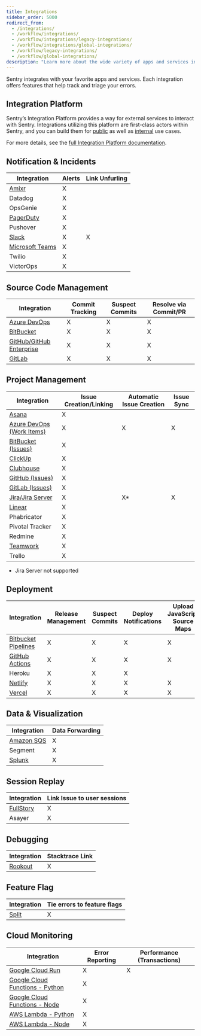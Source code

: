 ```yaml
---
title: Integrations
sidebar_order: 5000
redirect_from:
  - /integrations/
  - /workflow/integrations/
  - /workflow/integrations/legacy-integrations/
  - /workflow/integrations/global-integrations/
  - /workflow/legacy-integrations/
  - /workflow/global-integrations/
description: "Learn more about the wide variety of apps and services integrated with Sentry."
---
```


Sentry integrates with your favorite apps and services. Each integration offers features that help track and triage your errors.

## Integration Platform

Sentry’s Integration Platform provides a way for external services to interact with Sentry. Integrations utilizing this platform are first-class actors within Sentry, and you can build them for [public](/product/integrations/integration-platform/#public-integrations) as well as [internal](/product/integrations/integration-platform/#internal-integrations) use cases.

For more details, see the [full Integration Platform documentation](/product/integrations/integration-platform/).

## Notification & Incidents

| Integration                                       | Alerts | Link Unfurling |
| ------------------------------------------------- | ------ | -------------- |
| [Amixr](/product/integrations/amixr/)             | X      |                |
| Datadog                                           | X      |                |
| OpsGenie                                          | X      |                |
| [PagerDuty](/product/integrations/pagerduty/)     | X      |                |
| Pushover                                          | X      |                |
| [Slack](/product/integrations/slack/)             | X      | X              |
| [Microsoft Teams](/product/integrations/msteams/) | X      |                |
| Twilio                                            | X      |                |
| VictorOps                                         | X      |                |

## Source Code Management

| Integration                                               | Commit Tracking | Suspect Commits | Resolve via Commit/PR |
| --------------------------------------------------------- | --------------- | --------------- | --------------------- |
| [Azure DevOps](/product/integrations/azure-devops/)       | X               | X               | X                     |
| [BitBucket](/product/integrations/bitbucket/)             | X               | X               | X                     |
| [GitHub/GitHub Enterprise](/product/integrations/github/) | X               | X               | X                     |
| [GitLab](/product/integrations/gitlab/)                   | X               | X               | X                     |

## Project Management

| Integration                                                      | Issue Creation/Linking | Automatic Issue Creation | Issue Sync |
| ---------------------------------------------------------------- | ---------------------- | ---------- | ---- |
| [Asana](/product/integrations/asana/)                            | X                      |            |
| [Azure DevOps (Work Items)](/product/integrations/azure-devops/) | X                      | X          | X
| [BitBucket (Issues)](/product/integrations/bitbucket/)           | X                      |            |
| [ClickUp](/product/integrations/clickup/)                        | X                      |            |
| [Clubhouse](/product/integrations/clubhouse/)                    | X                      |            |
| [GitHub (Issues)](/product/integrations/github/)                 | X                      |            |
| [GitLab (Issues)](/product/integrations/gitlab/)                 | X                      |            |
| [Jira/Jira Server](/product/integrations/jira/)                  | X                      | X*         | X
| [Linear](/product/integrations/linear/)                          | X                      |            |
| Phabricator                                                      | X                      |            |
| Pivotal Tracker                                                  | X                      |            |
| Redmine                                                          | X                      |            |
| [Teamwork](/product/integrations/teamwork/)                      | X                      |            |
| Trello                                                           | X                      |            |
* Jira Server not supported

## Deployment

| Integration                                                                      | Release Management | Suspect Commits | Deploy Notifications | Upload JavaScript Source Maps |
| -------------------------------------------------------------------------------- | ------------------ | --------------- | -------------------- | ----------------------------- |
| [Bitbucket Pipelines](/product/releases/setup/release-automation/bitbucket-pipelines/) | X                  | X               | X                    | X                             |
| [GitHub Actions](/product/releases/setup/release-automation/github-actions/)           | X                  | X               | X                    | X                             |
| Heroku                                                                           | X                  | X               | X                    |                               |
| [Netlify](/product/releases/setup/release-automation/netlify/)                         | X                  | X               | X                    | X                             |
| [Vercel](/product/integrations/vercel/)                                          | X                  | X               | X                    | X                             |

## Data & Visualization

| Integration                                     | Data Forwarding |
| ----------------------------------------------- | --------------- |
| [Amazon SQS](/product/integrations/amazon-sqs/) | X               |
| Segment                                         | X               |
| [Splunk](/product/integrations/splunk/)         | X               |

## Session Replay

| Integration                                                  | Link Issue to user sessions |
| ------------------------------------------------------------ | --------------------------- |
| [FullStory](https://www.npmjs.com/package/@sentry/fullstory) | X                           |
| Asayer                                                       | X                           |

## Debugging

| Integration                               | Stacktrace Link |
| ----------------------------------------- | --------------- |
| [Rookout](/product/integrations/rookout/) | X               |

## Feature Flag

| Integration                           | Tie errors to feature flags |
| ------------------------------------- | --------------------------- |
| [Split](/product/integrations/split/) | X                           |

## Cloud Monitoring

| Integration                                                                | Error Reporting | Performance (Transactions) |
| -------------------------------------------------------------------------- | --------------- | -------------------------- |
| [Google Cloud Run](/product/integrations/gcp-cloud-run/)                   | X               | X                          |
| [Google Cloud Functions - Python](/platforms/python/guides/gcp-functions/) | X               |                            |
| [Google Cloud Functions - Node](/platforms/node/guides/gcp-functions/)     | X               |                            |
| [AWS Lambda - Python](/platforms/python/guides/aws-lambda/)                | X               |                            |
| [AWS Lambda - Node](/platforms/node/guides/aws-lambda/)                    | X               |                            |
